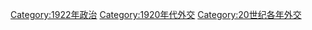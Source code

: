 [[Category:1922年政治|Category:1922年政治]]
[[Category:1920年代外交|Category:1920年代外交]]
[[Category:20世纪各年外交|Category:20世纪各年外交]]